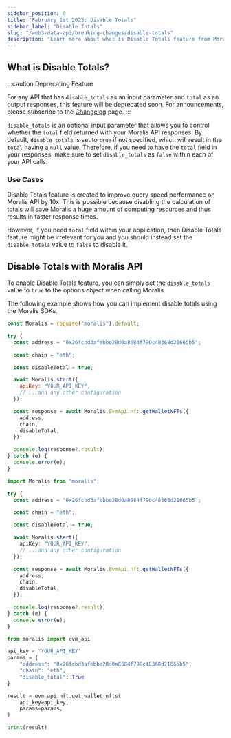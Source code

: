 ```yaml
---
sidebar_position: 0
title: "February 1st 2023: Disable Totals"
sidebar_label: "Disable Totals"
slug: "/web3-data-api/breaking-changes/disable-totals"
description: "Learn more about what is Disable Totals feature from Moralis APIs is and how it affects your API performances."
---
```


## What is Disable Totals?

:::caution Deprecating Feature

For any API that has `disable_totals` as an input parameter and `total` as an output responses, this feature will be deprecated soon. For announcements, please subscribe to the [Changelog](/changelog) page.
:::

`disable_totals` is an optional input parameter that allows you to control whether the `total` field returned with your Moralis API responses. By default, `disable_totals` is set to `true` if not specified, which will result in the `total` having a `null` value. Therefore, if you need to have the `total` field in your responses, make sure to set `disable_totals` as `false` within each of your API calls.

### Use Cases

Disable Totals feature is created to improve query speed performance on Moralis API by 10x. This is possible because disabling the calculation of totals will save Moralis a huge amount of computing resources and thus results in faster response times.

However, if you need `total` field within your application, then Disable Totals feature might be irrelevant for you and you should instead set the `disable_totals` value to `false` to disable it.

## Disable Totals with Moralis API

To enable Disable Totals feature, you can simply set the `disable_totals` value to `true` to the options object when calling Moralis.

The following example shows how you can implement disable totals using the Moralis SDKs.


<Tabs>
  <TabItem value="javascript" label="index.js (JavaScript)" default>

```js
const Moralis = require("moralis").default;

try {
  const address = "0x26fcbd3afebbe28d0a8684f790c48368d21665b5";

  const chain = "eth";

  const disableTotal = true;

  await Moralis.start({
    apiKey: "YOUR_API_KEY",
    // ...and any other configuration
  });

  const response = await Moralis.EvmApi.nft.getWalletNFTs({
    address,
    chain,
    disableTotal,
  });

  console.log(response?.result);
} catch (e) {
  console.error(e);
}
```

</TabItem>
<TabItem value="typescript" label="index.ts (TypeScript)">

```ts
import Moralis from "moralis";

try {
  const address = "0x26fcbd3afebbe28d0a8684f790c48368d21665b5";

  const chain = "eth";

  const disableTotal = true;

  await Moralis.start({
    apiKey: "YOUR_API_KEY",
    // ...and any other configuration
  });

  const response = await Moralis.EvmApi.nft.getWalletNFTs({
    address,
    chain,
    disableTotal,
  });

  console.log(response?.result);
} catch (e) {
  console.error(e);
}
```

</TabItem>
<TabItem value="python" label="index.py (Python)">

```py
from moralis import evm_api

api_key = "YOUR_API_KEY"
params = {
    "address": "0x26fcbd3afebbe28d0a8684f790c48368d21665b5",
    "chain": "eth",
    "disable_total": True
}

result = evm_api.nft.get_wallet_nfts(
    api_key=api_key,
    params=params,
)

print(result)
```

</TabItem>
</Tabs>
